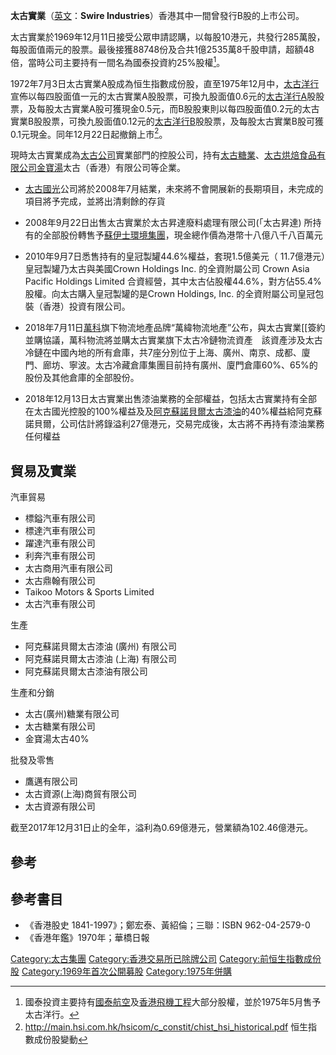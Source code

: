 '''太古實業'''（[[英文|英文]]：'''Swire Industries'''）香港其中一間曾發行B股的上市公司。

太古實業於1969年12月11日接受公眾申請認購，以每股10港元，共發行285萬股，每股面值兩元的股票。最後接獲88748份及合共1億2535萬8千股申請，超額48倍，當時公司主要持有一間名為國泰投資約25%股權<ref>國泰投資主要持有[[國泰航空|國泰航空]]及[[香港飛機工程|香港飛機工程]]大部分股權，並於1975年5月售予太古洋行。</ref>。

1972年7月3日太古實業A股成為恒生指數成份股，直至1975年12月中，[[太古洋行|太古洋行]]宣佈以每四股面值一元的太古實業A股股票，可換九股面值0.6元的[[太古洋行|太古洋行]]A股股票，及每股太古實業A股可獲現金0.5元，而B股股東則以每四股面值0.2元的太古實業B股股票，可換九股面值0.12元的[[太古洋行|太古洋行]]B股股票，及每股太古實業B股可獲0.1元現金。同年12月22日起撤銷上市<ref>http://main.hsi.com.hk/hsicom/c_constit/chist_hsi_historical.pdf {{Wayback|url=http://main.hsi.com.hk/hsicom/c_constit/chist_hsi_historical.pdf |date=20070123220739 }} 恒生指數成份股變動</ref>。

現時太古實業成為[[太古公司|太古公司]]實業部門的控股公司，持有[[太古糖業|太古糖業]]、[[太古烘焙食品有限公司|太古烘焙食品有限公司]][[金寶湯|金寶湯]]太古（香港）有限公司等企業。

*[[太古國光|太古國光]]公司將於2008年7月結業，未來將不會開展新的長期項目，未完成的項目將予完成，並將出清剩餘的存貨

*2008年9月22日出售太古實業於太古昇達廢料處理有限公司(「太古昇達) 所持有的全部股份轉售予[[蘇伊士環境集團|蘇伊士環境集團]]，現金總作價為港幣十八億八千八百萬元

*2010年9月7日悉售持有的皇冠製罐44.6%權益，套現1.5億美元（ 11.7億港元）皇冠製罐乃太古與美國Crown Holdings Inc. 的全資附屬公司 Crown Asia Pacific Holdings Limited 合資經營，其中太古佔股權44.6%，對方佔55.4%股權。向太古購入皇冠製罐的是Crown Holdings, Inc. 的全資附屬公司皇冠包裝（香港）投資有限公司。

*2018年7月11日[[萬科|萬科]]旗下物流地產品牌“萬緯物流地產”公布，與太古實業[[簽約並購協議，萬科物流將並購太古實業旗下太古冷鏈物流資產　該資產涉及太古冷鏈在中國內地的所有倉庫，共7座分別位于上海、廣州、南京、成都、廈門、廊坊、寧波。太古冷藏倉庫集團目前持有廣州、廈門倉庫60%、65%的股份及其他倉庫的全部股份。

*2018年12月13日太古實業出售漆油業務的全部權益，包括太古實業持有全部在太古國光控股的100%權益及及[[阿克蘇諾貝爾太古漆油|阿克蘇諾貝爾太古漆油]]的40%權益給阿克蘇諾貝爾，公司估計將錄溢利27億港元，交易完成後，太古將不再持有漆油業務任何權益

==貿易及實業==
汽車貿易
*標鎰汽車有限公司
*標達汽車有限公司
*躍達汽車有限公司
*利奔汽車有限公司
*太古商用汽車有限公司
*太古鼎翰有限公司
*Taikoo Motors & Sports Limited
*太古汽車有限公司
生產
*阿克蘇諾貝爾太古漆油 (廣州) 有限公司
*阿克蘇諾貝爾太古漆油 (上海) 有限公司
*阿克蘇諾貝爾太古漆油有限公司
生產和分銷
*太古(廣州)糖業有限公司
*太古糖業有限公司
*金寶湯太古40%
批發及零售
*鷹邁有限公司
*太古資源(上海)商貿有限公司
*太古資源有限公司

截至2017年12月31日止的全年，溢利為0.69億港元，營業額為102.46億港元。

==參考==
{{Reflist}}

==參考書目==
* 《香港股史 1841-1997》；鄭宏泰、黃紹倫；三聯：ISBN 962-04-2579-0
* 《香港年鑑》1970年；華橋日報

{{太古集團}}
[[Category:太古集團|Category:太古集團]]
[[Category:香港交易所已除牌公司|Category:香港交易所已除牌公司]]
[[Category:前恒生指數成份股|Category:前恒生指數成份股]]
[[Category:1969年首次公開募股|Category:1969年首次公開募股]]
[[Category:1975年併購|Category:1975年併購]]